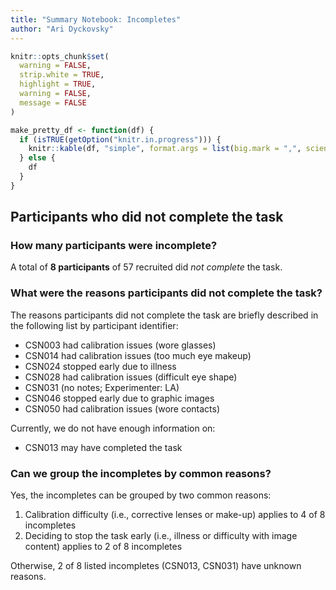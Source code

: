 ```yaml
---
title: "Summary Notebook: Incompletes"
author: "Ari Dyckovsky"
---
```


```r
knitr::opts_chunk$set(
  warning = FALSE,
  strip.white = TRUE,
  highlight = TRUE,
  warning = FALSE,
  message = FALSE
)

make_pretty_df <- function(df) {
  if (isTRUE(getOption("knitr.in.progress"))) {
    knitr::kable(df, "simple", format.args = list(big.mark = ",", scientific = FALSE))
  } else {
    df
  }
}
```

## Participants who did not complete the task

### How many participants were incomplete?

A total of **8 participants** of 57 recruited did _not complete_ the task.

### What were the reasons participants did not complete the task?

The reasons participants did not complete the task are briefly described
in the following list by participant identifier:

- CSN003 had calibration issues (wore glasses)
- CSN014 had calibration issues (too much eye makeup)
- CSN024 stopped early due to illness
- CSN028 had calibration issues (difficult eye shape)
- CSN031 (no notes; Experimenter: LA)
- CSN046 stopped early due to graphic images
- CSN050 had calibration issues (wore contacts)

Currently, we do not have enough information on:

- CSN013 may have completed the task

### Can we group the incompletes by common reasons?

Yes, the incompletes can be grouped by two common reasons:

1. Calibration difficulty (i.e., corrective lenses or make-up) applies to 4 of 8 incompletes
2. Deciding to stop the task early (i.e., illness or difficulty with image content) applies to 2 of 8 incompletes

Otherwise, 2 of 8 listed incompletes (CSN013, CSN031) have unknown reasons.

